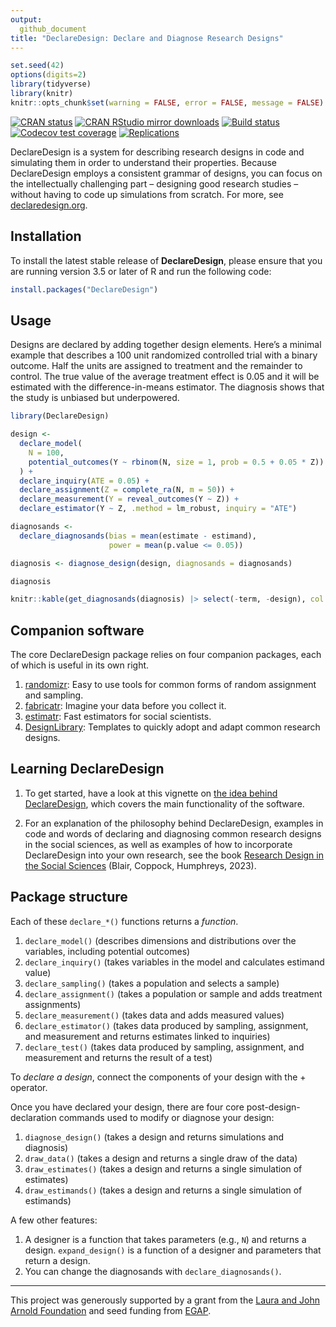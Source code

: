 ```yaml
---
output:
  github_document
title: "DeclareDesign: Declare and Diagnose Research Designs"
---
```


<!-- README.md is generated from README.Rmd. Please edit that file -->

```r
set.seed(42)
options(digits=2)
library(tidyverse)
library(knitr)
knitr::opts_chunk$set(warning = FALSE, error = FALSE, message = FALSE)
```

[![CRAN status](https://www.r-pkg.org/badges/version/DeclareDesign)](https://cran.r-project.org/package=DeclareDesign)
[![CRAN RStudio mirror downloads](https://cranlogs.r-pkg.org/badges/grand-total/DeclareDesign?color=green)](https://r-pkg.org/pkg/DeclareDesign)
[![Build status](https://github.com/DeclareDesign/DeclareDesign/actions/workflows/R-CMD-check.yaml/badge.svg)](https://github.com/DeclareDesign/DeclareDesign/actions/workflows/R-CMD-check.yaml)
[![Codecov test coverage](https://codecov.io/gh/DeclareDesign/DeclareDesign/graph/badge.svg)](https://app.codecov.io/gh/DeclareDesign/DeclareDesign)
[![Replications](https://softwarecite.com/badge/DeclareDesign)](https://softwarecite.com/package/DeclareDesign)

DeclareDesign is a system for describing research designs in code and simulating them in order to understand their properties. Because DeclareDesign employs a consistent grammar of designs, you can focus on the intellectually challenging part -- designing good research studies -- without having to code up simulations from scratch. For more, see [declaredesign.org](https://declaredesign.org).

## Installation

To install the latest stable release of **DeclareDesign**, please ensure that you are running version 3.5 or later of R and run the following code:

```r
install.packages("DeclareDesign")
```

## Usage

Designs are declared by adding together design elements. Here's a minimal example that describes a 100 unit randomized controlled trial with a binary outcome. Half the units are assigned to treatment and the remainder to control. The true value of the average treatment effect is 0.05 and it will be estimated with the difference-in-means estimator. The diagnosis shows that the study is unbiased but underpowered.

```r
library(DeclareDesign)

design <-
  declare_model(
    N = 100, 
    potential_outcomes(Y ~ rbinom(N, size = 1, prob = 0.5 + 0.05 * Z))
  ) +
  declare_inquiry(ATE = 0.05) +
  declare_assignment(Z = complete_ra(N, m = 50)) +
  declare_measurement(Y = reveal_outcomes(Y ~ Z)) + 
  declare_estimator(Y ~ Z, .method = lm_robust, inquiry = "ATE")

diagnosands <-
  declare_diagnosands(bias = mean(estimate - estimand),
                      power = mean(p.value <= 0.05))

diagnosis <- diagnose_design(design, diagnosands = diagnosands)
```

```r
diagnosis
```

```r
knitr::kable(get_diagnosands(diagnosis) |> select(-term, -design), col.names = c("Inquiry", "Estimator", "Outcome", "Bias", "SE(Bias)", "Power", "SE(Power)", "n sims"), digits = 3)
```


## Companion software

The core DeclareDesign package relies on four companion packages, each of which is useful in its own right.

1. [randomizr](https://declaredesign.org/r/randomizr/): Easy to use tools for common forms of random assignment and sampling.
2. [fabricatr](https://declaredesign.org/r/fabricatr/): Imagine your data before you collect it.
3. [estimatr](https://declaredesign.org/r/estimatr/): Fast estimators for social scientists.
4. [DesignLibrary](https://declaredesign.org/r/designlibrary/): Templates to quickly adopt and adapt common research designs.

## Learning DeclareDesign

1. To get started, have a look at this vignette on [the idea behind DeclareDesign](https://declaredesign.org/getting-started/), which covers the main functionality of the software.

2. For an explanation of the philosophy behind DeclareDesign, examples in code and words of declaring and diagnosing common research designs in the social sciences, as well as examples of how to incorporate DeclareDesign into your own research, see the book [Research Design in the Social Sciences](https://book.declaredesign.org) (Blair, Coppock, Humphreys, 2023).

## Package structure

Each of these `declare_*()` functions returns a *function*.

1. `declare_model()` (describes dimensions and distributions over the variables, including potential outcomes)
2. `declare_inquiry()` (takes variables in the model and calculates estimand value)
3. `declare_sampling()` (takes a population and selects a sample)
4. `declare_assignment()` (takes a population or sample and adds treatment assignments)
5. `declare_measurement()` (takes data and adds measured values)
6. `declare_estimator()` (takes data produced by sampling, assignment, and measurement and returns estimates linked to inquiries)
7. `declare_test()` (takes data produced by sampling, assignment, and measurement and returns the result of a test)

To *declare a design*, connect the components of your design with the + operator.

Once you have declared your design, there are four core post-design-declaration commands used to modify or diagnose your design:

1. `diagnose_design()` (takes a design and returns simulations and diagnosis)
2. `draw_data()` (takes a design and returns a single draw of the data)
3. `draw_estimates()` (takes a design and returns a single simulation of estimates)
4. `draw_estimands()` (takes a design and returns a single simulation of estimands)

A few other features:

1. A designer is a function that takes parameters (e.g., `N`) and returns a design. `expand_design()` is a function of a designer and parameters that return a design.
2. You can change the diagnosands with `declare_diagnosands()`.

---

This project was generously supported by a grant from the [Laura and John Arnold Foundation](http://www.arnoldfoundation.org) and seed funding from [EGAP](http://egap.org).
